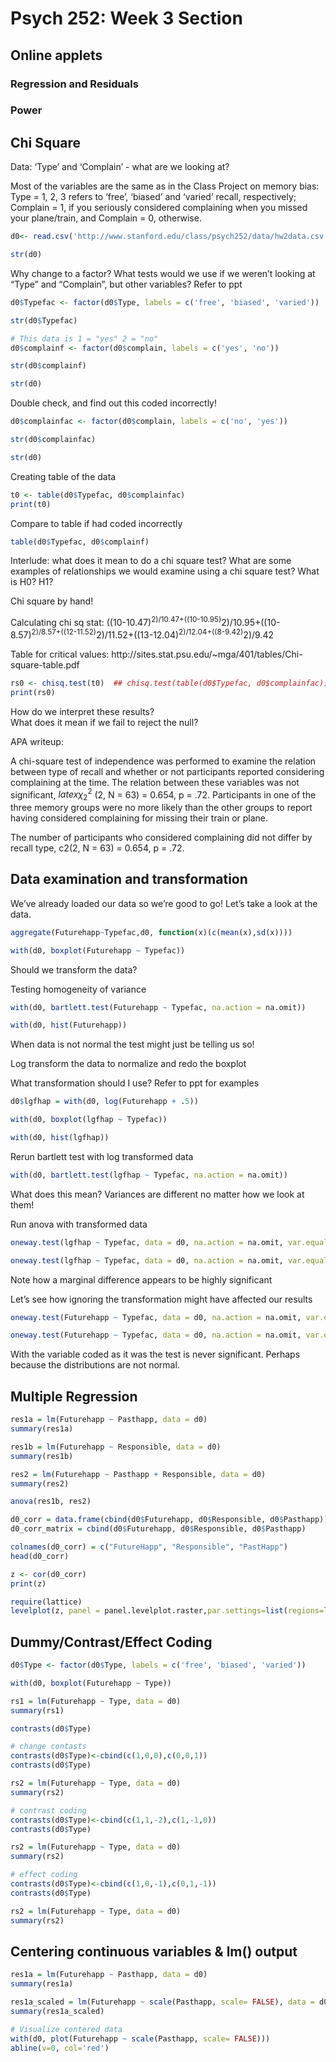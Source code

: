 Psych 252: Week 3 Section
========================================================

## Online applets
### Regression and Residuals
### Power

## Chi Square

Data: 'Type' and 'Complain' - what are we looking at?

Most of the variables are the same as in the Class Project on memory bias: Type = 1, 2, 3 refers to ‘free’, ‘biased’ and ‘varied’ recall, respectively; Complain = 1, if you seriously considered complaining when you missed your plane/train, and Complain = 0, otherwise. 

``` r
d0<- read.csv('http://www.stanford.edu/class/psych252/data/hw2data.csv')

str(d0)
```

Why change to a factor?  What tests would we use if we weren't looking at "Type" and "Complain", but other variables? Refer to ppt

```r

d0$Typefac <- factor(d0$Type, labels = c('free', 'biased', 'varied'))

str(d0$Typefac)

# This data is 1 = "yes" 2 = "no"
d0$complainf <- factor(d0$complain, labels = c('yes', 'no'))

str(d0$complainf)

str(d0)
```

Double check, and find out this coded incorrectly!

```r

d0$complainfac <- factor(d0$complain, labels = c('no', 'yes'))

str(d0$complainfac)

str(d0)
```

Creating table of the data 

```r

t0 <- table(d0$Typefac, d0$complainfac)
print(t0)

```

Compare to table if had coded incorrectly

```r

table(d0$Typefac, d0$complainf)

```

Interlude: what does it mean to do a chi square test?
What are some examples of relationships we would examine using a chi square test?
What is H0? H1?

Chi square by hand!

Calculating chi sq stat: ((10-10.47)^2)/10.47+((10-10.95)^2)/10.95+((10-8.57)^2)/8.57+((12-11.52)^2)/11.52+((13-12.04)^2)/12.04+((8-9.42)^2)/9.42

Table for critical values: http://sites.stat.psu.edu/~mga/401/tables/Chi-square-table.pdf

``` r

rs0 <- chisq.test(t0)  ## chisq.test(table(d0$Typefac, d0$complainfac))
print(rs0)

```

How do we interpret these results?  
What does it mean if we fail to reject the null?

APA writeup: 

A chi-square test of independence was performed to examine the relation between type of recall and whether or not participants reported considering complaining at the time. The relation between these variables was not significant, $latex {\chi^2_2}$ (2, N = 63) = 0.654, p = .72. Participants in one of the three memory groups were no more likely than the other groups to report having considered complaining for missing their train or plane.

The number of participants who considered complaining did not differ by recall type, c2(2, N = 63) = 0.654, p = .72.

## Data examination and transformation

We've already loaded our data so we're good to go! Let's take a look at the data.

``` r

aggregate(Futurehapp~Typefac,d0, function(x)(c(mean(x),sd(x))))

with(d0, boxplot(Futurehapp ~ Typefac))

```

Should we transform the data?

Testing homogeneity of variance

``` r

with(d0, bartlett.test(Futurehapp ~ Typefac, na.action = na.omit))

with(d0, hist(Futurehapp))

```

When data is not normal the test might just be telling us so!

Log transform the data to normalize and redo the boxplot

What transformation should I use? Refer to ppt for examples

``` r

d0$lgfhap = with(d0, log(Futurehapp + .5))

with(d0, boxplot(lgfhap ~ Typefac))

with(d0, hist(lgfhap))

```

Rerun bartlett test with log transformed data

```r

with(d0, bartlett.test(lgfhap ~ Typefac, na.action = na.omit))

```

What does this mean?  Variances are different no matter how we look at them!

Run anova with transformed data

```r

oneway.test(lgfhap ~ Typefac, data = d0, na.action = na.omit, var.equal = T)

oneway.test(lgfhap ~ Typefac, data = d0, na.action = na.omit, var.equal = F)

```

Note how a marginal difference appears to be highly significant

Let's see how ignoring the transformation might have affected our results

``` r

oneway.test(Futurehapp ~ Typefac, data = d0, na.action = na.omit, var.equal = TRUE)

oneway.test(Futurehapp ~ Typefac, data = d0, na.action = na.omit, var.equal = F)

```

With the variable coded as it was the test is never significant. Perhaps because the distributions are not normal. 


## Multiple Regression

``` r
res1a = lm(Futurehapp ~ Pasthapp, data = d0)
summary(res1a)

res1b = lm(Futurehapp ~ Responsible, data = d0)
summary(res1b)

res2 = lm(Futurehapp ~ Pasthapp + Responsible, data = d0)
summary(res2)

anova(res1b, res2)
```

``` r
d0_corr = data.frame(cbind(d0$Futurehapp, d0$Responsible, d0$Pasthapp))
d0_corr_matrix = cbind(d0$Futurehapp, d0$Responsible, d0$Pasthapp)

colnames(d0_corr) = c("FutureHapp", "Responsible", "PastHapp")
head(d0_corr)

z <- cor(d0_corr)
print(z)

require(lattice)
levelplot(z, panel = panel.levelplot.raster,par.settings=list(regions=list(col=heat.colors(100))))
```

## Dummy/Contrast/Effect Coding

``` r
d0$Type <- factor(d0$Type, labels = c('free', 'biased', 'varied'))

with(d0, boxplot(Futurehapp ~ Type))

rs1 = lm(Futurehapp ~ Type, data = d0)
summary(rs1)

contrasts(d0$Type)

# change contasts
contrasts(d0$Type)<-cbind(c(1,0,0),c(0,0,1))
contrasts(d0$Type)

rs2 = lm(Futurehapp ~ Type, data = d0)
summary(rs2)

# contrast coding
contrasts(d0$Type)<-cbind(c(1,1,-2),c(1,-1,0))
contrasts(d0$Type)

rs2 = lm(Futurehapp ~ Type, data = d0)
summary(rs2)

# effect coding
contrasts(d0$Type)<-cbind(c(1,0,-1),c(0,1,-1))
contrasts(d0$Type)

rs2 = lm(Futurehapp ~ Type, data = d0)
summary(rs2)
```

## Centering continuous variables & lm() output
``` r
res1a = lm(Futurehapp ~ Pasthapp, data = d0)
summary(res1a)

res1a_scaled = lm(Futurehapp ~ scale(Pasthapp, scale= FALSE), data = d0)
summary(res1a_scaled)

# Visualize centered data
with(d0, plot(Futurehapp ~ scale(Pasthapp, scale= FALSE)))
abline(v=0, col='red')
```



